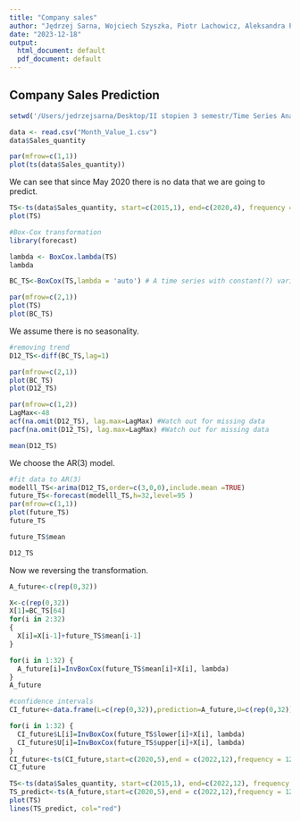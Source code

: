 ```yaml
---
title: "Company sales"
author: "Jędrzej Sarna, Wojciech Szyszka, Piotr Lachowicz, Aleksandra Piłat"
date: "2023-12-18"
output:
  html_document: default
  pdf_document: default
---
```


## Company Sales Prediction


```r
setwd('/Users/jedrzejsarna/Desktop/II stopien 3 semestr/Time Series Analysis')

data <- read.csv("Month_Value_1.csv")
data$Sales_quantity
```

```r
par(mfrow=c(1,1))
plot(ts(data$Sales_quantity))
```

We can see that since May 2020 there is no data that we are going to predict.

```r
TS<-ts(data$Sales_quantity, start=c(2015,1), end=c(2020,4), frequency = 12) # The first month is January 2015 (see start=...) and there is  12 values for the year.
plot(TS)
```

```r
#Box-Cox transformation
library(forecast)

lambda <- BoxCox.lambda(TS)
lambda
```

```r
BC_TS<-BoxCox(TS,lambda = 'auto') # A time series with constant(?) variance 
```
```r
par(mfrow=c(2,1))
plot(TS)
plot(BC_TS)
```

We assume there is no seasonality.

```r
#removing trend
D12_TS<-diff(BC_TS,lag=1)
```


```r
par(mfrow=c(2,1))
plot(BC_TS)
plot(D12_TS)
```


```r
par(mfrow=c(1,2))
LagMax<-48
acf(na.omit(D12_TS), lag.max=LagMax) #Watch out for missing data
pacf(na.omit(D12_TS), lag.max=LagMax) #Watch out for missing data
```

```r
mean(D12_TS)
```

We choose the AR(3) model.

```r
#fit data to AR(3)
modelll_TS<-arima(D12_TS,order=c(3,0,0),include.mean =TRUE)
future_TS<-forecast(modelll_TS,h=32,level=95 )
par(mfrow=c(1,1))
plot(future_TS)
future_TS
```

```r
future_TS$mean
```

```r
D12_TS
```

Now we reversing the transformation.

```r
A_future<-c(rep(0,32))

X<-c(rep(0,32))
X[1]=BC_TS[64]
for(i in 2:32)
{
  X[i]=X[i-1]+future_TS$mean[i-1]
}
```

```r
for(i in 1:32) {
  A_future[i]=InvBoxCox(future_TS$mean[i]+X[i], lambda)
}
A_future
```

```r
#confidence intervals
CI_future<-data.frame(L=c(rep(0,32)),prediction=A_future,U=c(rep(0,32)))
```

```r
for(i in 1:32) {
  CI_future$L[i]=InvBoxCox(future_TS$lower[i]+X[i], lambda)
  CI_future$U[i]=InvBoxCox(future_TS$upper[i]+X[i], lambda)
}
CI_future<-ts(CI_future,start=c(2020,5),end = c(2022,12),frequency = 12)
CI_future
```

```r
TS<-ts(data$Sales_quantity, start=c(2015,1), end=c(2022,12), frequency = 12)
TS_predict<-ts(A_future,start=c(2020,5),end = c(2022,12),frequency = 12)
plot(TS)
lines(TS_predict, col="red")
```
